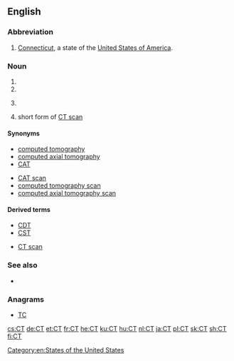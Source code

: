 ==English==

===Abbreviation===
{{head|en|abbreviation}}

# [[Connecticut]], a state of the [[United States of America]].

===Noun===
{{en-initialism}}

# {{initialism of|Central Time|lang=en}}
# {{initialism of|cocktease|lang=en}}
# {{context|medicine|lang=en}} {{initialism of|w:computed tomography|computed tomography|lang=en}}
# {{context|medicine|lang=en}} short form of [[CT scan]]

====Synonyms====
{{sense|computed tomography}}
* [[computed tomography]]
* [[computed axial tomography]]
* [[CAT]]
{{sense|CT scan}}
* [[CAT scan]]
* [[computed tomography scan]]
* [[computed axial tomography scan]]

====Derived terms====
{{sense|Central Time}}
* [[CDT]]
* [[CST]]
{{sense|computed tomography}}
* [[CT scan]]

===See also===
* {{projectlink|wikipedia|computed tomography}}

===Anagrams===
* [[TC#English|TC]]

[[Category:en:States of the United States]]

[[cs:CT]]
[[de:CT]]
[[et:CT]]
[[fr:CT]]
[[he:CT]]
[[ku:CT]]
[[hu:CT]]
[[nl:CT]]
[[ja:CT]]
[[pl:CT]]
[[sk:CT]]
[[sh:CT]]
[[fi:CT]]